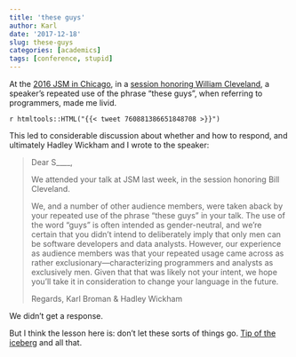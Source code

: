 ```yaml
---
title: 'these guys'
author: Karl
date: '2017-12-18'
slug: these-guys
categories: [academics]
tags: [conference, stupid]
---
```


At the
[2016 JSM in Chicago](https://ww2.amstat.org/meetings/jsm/2016/),
in a
[session honoring William Cleveland](https://ww2.amstat.org/meetings/jsm/2016/onlineprogram/ActivityDetails.cfm?SessionID=212769),
a speaker's repeated use of the phrase "these guys", when referring to
programmers, made me livid.

`r htmltools::HTML("{{< tweet 760881386651848708 >}}")`

This led to considerable discussion about whether and how to respond,
and ultimately Hadley Wickham and I wrote to the speaker:

> Dear S____,
>
> We attended your talk at JSM last week, in the session honoring Bill Cleveland.
>
> We, and a number of other audience members, were taken aback by your repeated use of the phrase "these guys" in your talk. The use of the word "guys" is often intended as gender-neutral, and we're certain that you didn't intend to deliberately imply that only men can be software developers and data analysts. However, our experience as audience members was that your repeated usage came across as rather exclusionary---characterizing programmers and analysts as exclusively men. Given that that was likely not your intent, we hope you'll take it in consideration to change your language in the future.
>
> Regards,
> Karl Broman & Hadley Wickham

We didn't get a response.

But I think the lesson here is: don't let these sorts of things go.
[Tip of the iceberg](https://medium.com/@kristianlum/statistics-we-have-a-problem-304638dc5de5) and all that.
